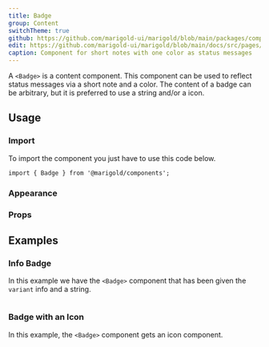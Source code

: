 ```yaml
---
title: Badge
group: Content
switchTheme: true
github: https://github.com/marigold-ui/marigold/blob/main/packages/components/src/Badge/Badge.tsx
edit: https://github.com/marigold-ui/marigold/blob/main/docs/src/pages/components/badge.mdx
caption: Component for short notes with one color as status messages
---
```


A `<Badge>` is a content component. This component can be used to reflect status messages via a short note and a color. The content of a badge can be arbitrary, but it is preferred to use a string and/or a icon.

<Preview>
  <BasicBadgeDemo />
</Preview>

## Usage

### Import

To import the component you just have to use this code below.

```tsx
import { Badge } from '@marigold/components';
```

### Appearance

<AppearanceTable component={title} />

### Props

<PropsTable />

## Examples

### Info Badge

In this example we have the `<Badge>` component that has been given the `variant` info and a string.

```tsx preview file=components/Badge/basic-badge.demo.tsx

```

### Badge with an Icon

In this example, the `<Badge>` component gets an icon component.

```tsx preview file=components/Badge/icon-badge.demo.tsx

```
